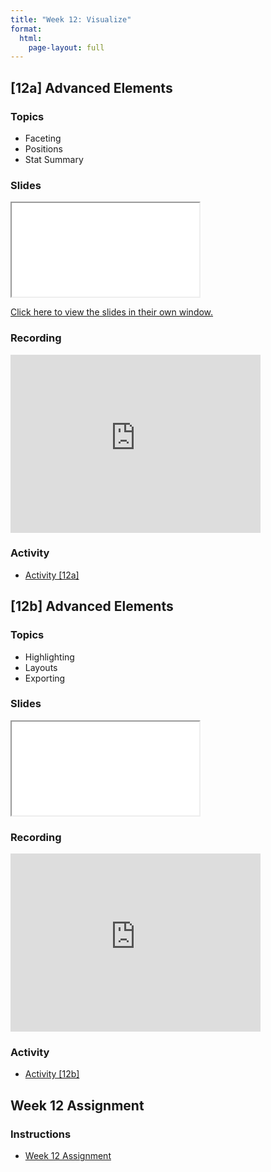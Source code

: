 ```yaml
---
title: "Week 12: Visualize"
format:
  html:
    page-layout: full
---
```


## [12a] Advanced Elements

### Topics

- Faceting
- Positions
- Stat Summary

### Slides

<iframe class="slide-deck" src="./Presentations/12a_Slides.html" title="[12a] Presentation">
</iframe>

[Click here to view the slides in their own window.](./Presentations/12a_Slides.html)

### Recording

<iframe id="kmsembed-1_v4x4sqmj" width="400" height="285" src="https://mediahub.ku.edu/embed/secure/iframe/entryId/1_v4x4sqmj/uiConfId/45147491/st/0" class="kmsembed" allowfullscreen webkitallowfullscreen mozAllowFullScreen allow="autoplay *; fullscreen *; encrypted-media *" referrerPolicy="no-referrer-when-downgrade" sandbox="allow-downloads allow-forms allow-same-origin allow-scripts allow-top-navigation allow-pointer-lock allow-popups allow-modals allow-orientation-lock allow-popups-to-escape-sandbox allow-presentation allow-top-navigation-by-user-activation" frameborder="0" title="399/800 Lecture [12a]"></iframe>

### Activity

- [Activity \[12a\]](./Activities/12a_Activity.html)


## [12b] Advanced Elements

### Topics

- Highlighting
- Layouts
- Exporting

### Slides

<iframe class="slide-deck" src="./Presentations/12b_Slides.html" title="[12b] Presentation">
</iframe>

### Recording

<iframe id="kmsembed-1_cn7do6nb" width="400" height="285" src="https://mediahub.ku.edu/embed/secure/iframe/entryId/1_cn7do6nb/uiConfId/45147491/st/0" class="kmsembed" allowfullscreen webkitallowfullscreen mozAllowFullScreen allow="autoplay *; fullscreen *; encrypted-media *" referrerPolicy="no-referrer-when-downgrade" sandbox="allow-downloads allow-forms allow-same-origin allow-scripts allow-top-navigation allow-pointer-lock allow-popups allow-modals allow-orientation-lock allow-popups-to-escape-sandbox allow-presentation allow-top-navigation-by-user-activation" frameborder="0" title="399/800 Lecture [12b]"></iframe>

### Activity

- [Activity \[12b\]](./Activities/12b_Activity.html)


## Week 12 Assignment

### Instructions

- [Week 12 Assignment](./Assignments/12_Assignment.html)
